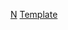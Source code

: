 {{football manager history
|name=諾士郡領隊
|teamname=諾士郡足球會
|title=-{zh-hans:诺茨郡;zh-hk:諾士郡}-
|state   = {{{state|}}}
|bgcolor=black
|textcolor=white
|bordercolor=goldenrod
|check=no
|list =
''Committee'' 1862 to 1913
[[阿爾貝特·費希爾|費希爾]] 1913 to 27
[[霍勒斯·亨歇爾|-{zh-hans:亨歇尔;zh-hk:軒素爾}-]] 1927 to 34
[[查理·瓊斯|瓊斯]] 1934 to 35
[[戴維·普拉特 (蘇格蘭足球運動員)|普拉特]] 1935
[[珀西·史密斯|史密斯]] 1935 to 36
[[吉米·麥克穆蘭|麥克穆蘭]] 1936 to 39
[[哈里·柏堅斯 (足球領隊)|-{zh-hans:帕克斯;zh-hk:柏堅斯}-]] 1938 to 39
[[托尼·托爾斯|托爾斯]] 1939 to 42
[[弗蘭克·沃馬克|沃馬克]] 1942 to 43
[[法蘭·巴克利|巴克利]] 1944 to 46
[[阿瑟·斯托勒里|斯托勒里]] 1946 to 49
[[埃里克·霍頓|侯頓]] 1949 to 53
[[喬治·波伊澤|波伊澤]] 1953 to 57
[[湯米·勞頓|勞頓]] 1957 to 58
[[弗蘭克·希爾|希爾]] 1958 to 61
[[埃爾尼·科爾曼|科爾曼]] 1961 to 63
[[埃迪·洛|洛]] 1963 to 65
[[埃爾尼·科爾曼|科爾曼]] 1965 to 66
[[傑克·伯基特|伯基特]] 1966 to 67
[[安迪·貝蒂|-{zh-hans:貝蒂;zh-hk:比亞堤}-]] 1967
[[比利·格雷|格雷]] 1967 to 78
[[吉米·瑟瑞爾|瑟瑞爾]] 1969 to 75
[[羅恩·芬頓|芬頓]] 1975 to 77
[[吉米·瑟瑞爾|瑟瑞爾]] 1978 to 82
[[侯活·韋健遜|-{zh-hans:威尔金森;zh-hk:韋健遜}-]] 1982 to 83
[[拉里·勞埃德|勞埃德]] 1983 to 84
[[里奇·巴克|巴克]] 1984 to 85
[[吉米·瑟瑞爾|瑟瑞爾]] 1985 to 87
[[約翰·巴恩韋爾|巴恩韋爾]] 1987 to 88
[[尼尔·沃诺克|-{zh-hans:沃諾克; zh-hk:禾諾克;}-]] 1989 to 93
[[米克·沃克|沃克]] 1993 to 94
[[拉塞尔·斯来德|斯萊德]] 1994 to 95
[[霍華德·肯德爾|肯德爾]] 1995
[[史蒂夫·尼科爾|尼科爾]] 1995
[[科林·墨菲|墨菲]] 1995 to 96
[[萨姆·阿勒代斯|艾拿戴斯]] 1997 to 99
[[加里·布拉西爾|布拉西爾]] 1999 to 00
[[喬奇·斯考特|斯考特]] 2000 to 01
[[加里·布拉西爾|布拉西爾]] 2001 to 02
[[比爾·迪爾登|迪爾登]] 2002 to 04
[[加里·米爾斯 (1961年出生的足球員)|米爾斯]] 2004
[[伊恩·理查森|理查森]] 2004 to 05
[[古德永·湯達森|湯達森]] 2005 to 06
[[史蒂夫·湯普森|湯普森]] 2006 to 2007
[[伊恩·麥克帕蘭|麥克帕蘭]] 2007 to 09
[[邁克爾·約翰遜 (1973年出生足球員)|約翰遜]]、[[戴夫·凱萬|凱萬]] 2009
[[漢斯·巴克|巴克]] 2009
[[戴夫·凱萬|凱萬]] 2009 to 10
[[史蒂夫·科特里爾|-{zh-hans:科特里尔;zh-hk:哥達里爾}-]] 2010
[[克雷格·肖特|肖特]] 2010
[[保羅·因斯|-{zh-hans:因斯;zh-hk:恩斯}-]] 2010 to 11
[[卡爾·赫格斯|漢格斯]]<sup>c</sup> 2011
[[馬丁·艾倫|艾倫]] 2011 to 12
[[基斯·柯爾|柯爾]] 2012 to 13
[[克里斯·基沃姆亚|基沃姆亚]] 2013
[[史提夫·賀治|賀治]]<sup>c</sup> 2013
[[沙恩·戴利|-{zh-hans:德里; zh-hk:戴利;}-]] 2013 to 15
[[里卡多·莫尼斯|莫尼斯]] 2015
[[米克·夏素爾|夏素爾]] ﹑[[理查德·德萊頓|德萊頓]]<sup>c</sup> 2015 to 16
{{le|Jamie Fullarton||Fullarton}} 2016
{{le|Mark Cooper (footballer, born 1968)||Cooper}} 2016
{{le|John Sheridan (footballer)||Sheridan}} 2016 to 17
[[阿倫·史密夫]]<sup>c</sup> 2017
[[奇雲·路蘭|路蘭]] 2017 to 18
{{le|Steve Chettle||Chettle}} & {{le|Mark Crossley||Crossley}}<sup>c</sup> 2018
[[哈里·凯维尔|-{zh-hans:凯维尔; zh-tw:科威爾; zh-hk:基維爾;}-]] 2018
{{le|Steve Chettle||Chettle}}<sup>c</sup> 2018
{{le|Neal Ardley||Ardley}} 2018 to 21
{{le|Ian Burchnall||Burchnall}} 2021
|note = <small>(c) = [[看守領隊]]; (s) = 秘書</small>
}}<noinclude>	
[[Category:英格蘭足球俱樂部領隊導航模板|N]]
[[Category:诺茨郡足球俱乐部|Template]]
</noinclude>